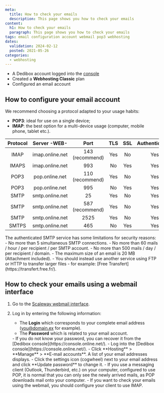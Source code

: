 ```yaml
---
meta:
  title: How to check your emails
  description: This page shows you how to check your emails
content:
  h1: How to check your emails
  paragraph: This page shows you how to check your emails
tags: email configuration account webmail pop3 webhosting  
dates:
  validation: 2024-02-12
  posted: 2021-05-26
categories:
  - webhosting
---
```


<Macro id="webhosting-online" />

<Macro id="requirements" />

- A Dedibox account logged into the [console](https://console.online.net/)
- Created a **Webhosting Classic** plan
- Configured an email account

## How to configure your email account

We recommend choosing a protocol adapted to your usage habits:
- **POP3**: ideal for use on a single device;
- **IMAP**: the best option for a multi-device usage (computer, mobile phone, tablet etc.).


| Protocol |   Server -WEB-  |       Port      | TLS | SSL | Authentication |
|:--------:|:---------------:|:---------------:|:---:|:---:|:--------------:|
|   IMAP   | imap.online.net | 143 (recommend) | Yes |  No |       Yes      |
|   IMAPS  | imap.online.net |       993       |  No | Yes |       Yes      |
|   POP3   |  pop.online.net | 110 (recommend) | Yes |  No |       Yes      |
|   POP3   |  pop.online.net |       995       |  No | Yes |       Yes      |
|   SMTP   | smtp.online.net |        25       | Yes |  No |       Yes      |
|   SMTP   | smtp.online.net | 587 (recommend) | Yes |  No |       Yes      |
|   SMTP   | smtp.online.net |       2525      | Yes |  No |       Yes      |
|   SMTPS  | smtp.online.net |       465       |  No | Yes |       Yes      |



<Message type="important">
  The authenticated SMTP service has some limitations for security reasons:
    - No more than 5 simultaneous SMTP connections.
    - No more than 60 mails / hour / per recipient / per SMTP account.
    - No more than 500 mails / day / per recipient / domain.
    - The maximum size of an email is 20 MB (Attachment included).
    - You should instead use another service using FTP or HTTP to transfer larger files - for example: [Free Transfert](https://transfert.free.fr/).
</Message>

## How to check your emails using a webmail interface

1. Go to the [Scaleway webmail interface](https://webmail.online.net/).
2. Log in by entering the following information:
    * The **Login** which corresponds to your complete email address ([you@domain.ex](mailto:you@domain.ex) for example).
    * The **Password** which is related  to your email account.

    <Message type="note">
      - If you do not know your password, you can recover it from the [Dedibox console](https://console.online.net/).
      - Log into the [Dedibox console](https://console.online.net/).
      - Click **Hosting** > **Manage** > **E-mail accounts**. A list of your email addresses displays.
      - Click the settings icon (cogwheel) next to your email address and click **Update password** to change it.
    </Message>

    <Message type="tip">
      - If you use a messaging client (Outlook, Thunderbird, etc.) on your computer, configured to use POP, it is normal that you can only see the newly arrived mails, as POP downloads mail onto your computer.
      - If you want to check your emails using the webmail, you should configure your client to use IMAP.
    </Message>


